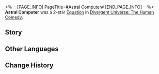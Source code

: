 <%-- [PAGE_INFO]
PageTitle=#Astral Computer#
[END_PAGE_INFO] --%>
{{Removed|Equation}}
{{Equation Infobox
|period   = The Human Comedy
|rarity   = 2
|path1    = Remembrance*5
|path2    = Erudition*3
|effect   = When an enemy target leaves the Frozen state, all allies regenerate {{Color|h|4}} Energy. When enemies' {{Extra Effect|Dissociation|60000002}} state is dispelled, allies additionally regenerate {{Color|h|8}} Energy.
|mentions = 
}}
'''Astral Computer''' was a 2-star [[Divergent Universe: The Human Comedy/Equations|Equation]] in [[Divergent Universe: The Human Comedy]].

==Story==
{{Description|This is such a long story... You immerse in the coolant as data passes through the pipe.<br /><br />In the era where the stars were in their past positions and the entire universe was cold and silent, the greedy scholars built enormous eyes in the darkness in an attempt to view all the colors of the future. Their future turned out to be much shorter than imagined, but those eyes remembered everything.<br /><br />You predicted the birth and death of the stars. The changes took place quickly &mdash; they were devoured by ancient beasts and visited by the Swarm. Soon, the surroundings became quiet again, and only the eyes remembered the changes. Without you realizing it, the nomads who wandered here established a new nation on your body. They were once ambitious until their idealistic nation was drowned by war... Only you remember it.}}
<!--
==Gameplay Notes==
* 
-->
==Other Languages==
{{Other Languages
|en   = Astral Computer
|zhs  = 星体计算机
|zht  = 星體電腦
|ja   = {{Rubi|天体計算機|てんたいけいさんき}}
|ko   = 천체 컴퓨터
|es   = Computadora estelar
|fr   = Ordinateur astral
|ru   = Звёздный компьютер
|th   = คอมพิวเตอร์ดวงดาว
|vi   = Máy Tính Tinh Thể
|de   = Astralcomputer
|id   = Astral Computer
|pt   = Computador Astral
}}

==Change History==
{{Change History|2.3}}